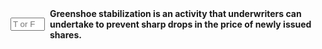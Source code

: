 ::: {.question-block}

<form onsubmit="event.preventDefault(); checkAnswerBox('q26','T')" style="display: flex; align-items: center; gap: 8px;">
<input type="text" id="q26" name="q26" maxlength="1" placeholder="T or F"
         style="width: 55px;" data-correct-answer="T" /> <label for="q26"><strong>Greenshoe stabilization is an activity that underwriters can undertake to prevent sharp drops in the price of newly issued shares.</strong></label>
</form>

<div id="feedback-q26" class="feedback" data-status="" style="display:none;">
The sentence is FALSE. Underwriters can use mechanisms like the greenshoe option to sell more shares in the open market if the demand is higher.
</div>
:::
